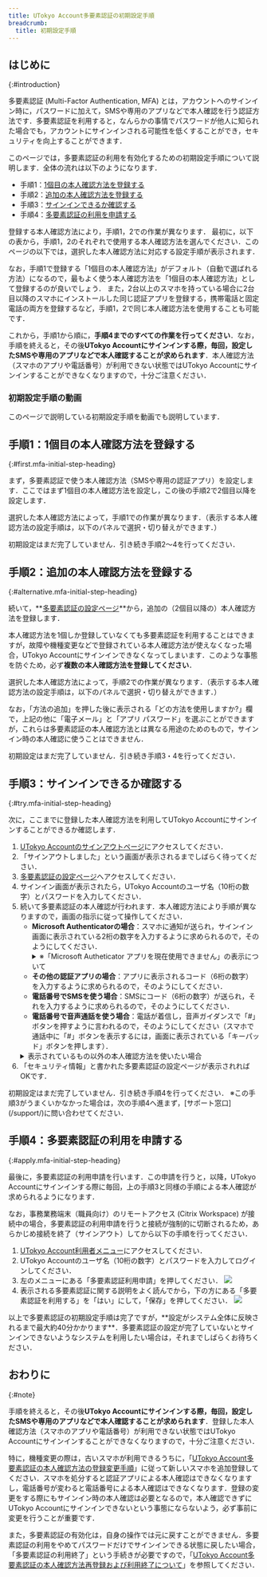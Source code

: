 ```yaml
---
title: UTokyo Account多要素認証の初期設定手順
breadcrumb:
  title: 初期設定手順
---
```



## はじめに
{:#introduction}

多要素認証 (Multi-Factor Authentication, MFA) とは，アカウントへのサインイン時に，パスワードに加えて，SMSや専用のアプリなどで本人確認を行う認証方法です．多要素認証を利用すると，なんらかの事情でパスワードが他人に知られた場合でも，アカウントにサインインされる可能性を低くすることができ，セキュリティを向上することができます．

このページでは，多要素認証の利用を有効化するための初期設定手順について説明します．全体の流れは以下のようになります．

- 手順1：[1個目の本人確認方法を登録する](#first)
- 手順2：[追加の本人確認方法を登録する](#alternative)
- 手順3：[サインインできるか確認する](#try)
- 手順4：[多要素認証の利用を申請する](#apply)

登録する本人確認方法により，手順1，2での作業が異なります．
最初に，以下の表から，手順1，2のそれぞれで使用する本人確認方法を選んでください．このページの以下では，選択した本人確認方法に対応する設定手順が表示されます．  

なお，手順1で登録する「1個目の本人確認方法」がデフォルト（自動で選ばれる方法）になるので，最もよく使う本人確認方法を「1個目の本人確認方法」として登録するのが良いでしょう．
また，2台以上のスマホを持っている場合に2台目以降のスマホにインストールした同じ認証アプリを登録する，携帯電話と固定電話の両方を登録するなど，手順1，2で同じ本人確認方法を使用することも可能です．

<TabSelector group="intent" />

これから，手順1から順に，**手順4までのすべての作業を行ってください**．なお，手順を終えると，その後**UTokyo Accountにサインインする際，毎回，設定したSMSや専用のアプリなどで本人確認することが求められます**．本人確認方法（スマホのアプリや電話番号）が利用できない状態ではUTokyo Accountにサインインすることができなくなりますので，十分ご注意ください．

### 初期設定手順の動画

このページで説明している初期設定手順を動画でも説明しています．

<YouTube src="https://www.youtube.com/embed/km-v8v_LvwM" />

## 手順1：1個目の本人確認方法を登録する
{:#first.mfa-initial-step-heading}

まず，多要素認証で使う本人確認方法（SMSや専用の認証アプリ）を設定します．ここではまず1個目の本人確認方法を設定し，この後の手順2で2個目以降を設定します．

選択した本人確認方法によって，手順1での作業が異なります．（表示する本人確認方法の設定手順は，以下のパネルで選択・切り替えができます．）

<Tabs step="first" />

<div class="box">初期設定はまだ完了していません．引き続き手順2～4を行ってください．</div>

## 手順2：追加の本人確認方法を登録する
{:#alternative.mfa-initial-step-heading}

続いて，**[多要素認証の設定ページ](https://mysignins.microsoft.com/security-info?domain_hint=univtokyo.onmicrosoft.com)**から，追加の（2個目以降の）本人確認方法を登録します．

本人確認方法を1個しか登録していなくても多要素認証を利用することはできますが，故障や機種変更などで登録されている本人確認方法が使えなくなった場合，UTokyo Accountにサインインできなくなってしまいます．このような事態を防ぐため，必ず**複数の本人確認方法を登録してください**．

選択した本人確認方法によって，手順2での作業が異なります．（表示する本人確認方法の設定手順は，以下のパネルで選択・切り替えができます．）

<Tabs step="alt" />

なお，「方法の追加」を押した後に表示される「どの方法を使用しますか?」欄で，上記の他に「電子メール」と「アプリ パスワード」を選ぶことができますが，これらは多要素認証の本人確認方法とは異なる用途のためのもので，サインイン時の本人確認に使うことはできません．

<div class="box">初期設定はまだ完了していません．引き続き手順3・4を行ってください．</div>

## 手順3：サインインできるか確認する
{:#try.mfa-initial-step-heading}

次に，ここまでに登録した本人確認方法を利用してUTokyo Accountにサインインすることができるか確認します．

1. [UTokyo Accountのサインアウトページ](https://univtokyo.sharepoint.com/sites/utokyoaccount/_layouts/15/SignOut.aspx)にアクセスしてください．
1. 「サインアウトしました」という画面が表示されるまでしばらく待ってください．
1. [多要素認証の設定ページ](https://mysignins.microsoft.com/security-info?domain_hint=univtokyo.onmicrosoft.com)へアクセスしてください．
1. サインイン画面が表示されたら，UTokyo Accountのユーザ名（10桁の数字）とパスワードを入力してください．
1. 続いて多要素認証の本人確認が行われます．本人確認方法により手順が異なりますので，画面の指示に従って操作してください．
    - **Microsoft Authenticatorの場合**：スマホに通知が送られ，サインイン画面に表示されている2桁の数字を入力するように求められるので，そのようにしてください．
        <details>
            <summary>※「Microsoft Autheticator アプリを現在使用できません」の表示について</summary>
            ![「サインイン要求」の画面に「Microsoft Autheticator アプリを現在使用できません」が表示されている](./signin_screen_msauth.png)
            画面に「Microsoft Authenticator アプリを現在使用できません」との表示が現れますが，これは，もしあなたがMicrosoft Authenticatorを使用できない状態にある場合にはここを押してくださいという旨のヘルプメッセージであり，システムがMicrosoft Authenticatorを使用できない状態にある旨のエラーメッセージではありません．
        </details>
    - **その他の認証アプリの場合**：アプリに表示されるコード（6桁の数字）を入力するように求められるので，そのようにしてください．
    - **電話番号でSMSを使う場合**：SMSにコード（6桁の数字）が送られ，それを入力するように求められるので，そのようにしてください．
    - **電話番号で音声通話を使う場合**：電話が着信し，音声ガイダンスで「#」ボタンを押すように言われるので，そのようにしてください（スマホで通話中に「#」ボタンを表示するには，画面に表示されている「キーパッド」ボタンを押します）．
    <details>
        <summary>表示されているもの以外の本人確認方法を使いたい場合</summary>
        サインイン時の本人確認方法は，登録されている方法のいずれか（通常，最初に登録したもの）がデフォルトとして自動的に選ばれます．他の本人確認方法を使いたい場合は，画面上の「別の確認オプションを使用する」あるいは「Microsoft Authenticator アプリを現在使用できません」というリンクを押してください．
        ![](./signin_with_another_method.png)
        また，デフォルトの方法を変更したい場合は，下の「[既定（デフォルト）の本人確認方法を変更する](../change/#default)」の説明に従って作業してください．
    </details>
1. 「セキュリティ情報」と書かれた多要素認証の設定ページが表示されればOKです．

<div class="box">
初期設定はまだ完了していません．引き続き手順4を行ってください．  
※この手順3がうまくいかなかった場合は，次の手順4へ進まず，[サポート窓口](/support/)に問い合わせてください．
</div>

## 手順4：多要素認証の利用を申請する
{:#apply.mfa-initial-step-heading}

最後に，多要素認証の利用申請を行います．この申請を行うと，以降，UTokyo Accountにサインインする際に毎回，上の手順3と同様の手順による本人確認が求められるようになります．

なお，事務業務端末（職員向け）のリモートアクセス (Citrix Workspace) が接続中の場合，多要素認証の利用申請を行うと接続が強制的に切断されるため，あらかじめ接続を終了（サインアウト）してから以下の手順を行ってください．

1. [UTokyo Account利用者メニュー](https://utacm.adm.u-tokyo.ac.jp/webmtn/LoginServlet)にアクセスしてください．
2. UTokyo Accountのユーザ名（10桁の数字）とパスワードを入力してログインしてください．
3. 左のメニューにある「多要素認証利用申請」を押してください．
    ![](./user_menu_1.png)
4. 表示される多要素認証に関する説明をよく読んでから，下の方にある「多要素認証を利用する」を「はい」にして，「保存」を押してください．
    ![](./user_menu_2.png)

<div class="box">
以上で多要素認証の初期設定手順は完了ですが，**設定がシステム全体に反映されるまで最大約40分かかります**．多要素認証の設定が完了していないとサインインできないようなシステムを利用したい場合は，それまでしばらくお待ちください．
</div>

## おわりに
{:#note}

手順を終えると，その後**UTokyo Accountにサインインする際，毎回，設定したSMSや専用のアプリなどで本人確認することが求められます**．登録した本人確認方法（スマホのアプリや電話番号）が利用できない状態ではUTokyo Accountにサインインすることができなくなりますので，十分ご注意ください．

特に，機種変更の際は，古いスマホが利用できるうちに，「[UTokyo Account多要素認証の本人確認方法の登録変更手順](../change/)」に従って新しいスマホを追加登録してください．スマホを処分すると認証アプリによる本人確認はできなくなりますし，電話番号が変わると電話番号による本人確認はできなくなります．登録の変更をする際にもサインイン時の本人確認は必要となるので，本人確認できずにUTokyo Accountにサインインできないという事態にならないよう，必ず事前に変更を行うことが重要です．

また，多要素認証の有効化は，自身の操作では元に戻すことができません．多要素認証の利用をやめてパスワードだけでサインインできる状態に戻したい場合，「多要素認証の利用終了」という手続きが必要ですので，「[UTokyo Account多要素認証の本人確認方法再登録および利用終了について](../reregister_and_terminate)」を参照してください．
